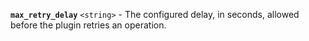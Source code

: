<a id="max_retry_delay-response" />

**`max_retry_delay`** `<string>` - The configured delay, in seconds, allowed
before the plugin retries an operation.